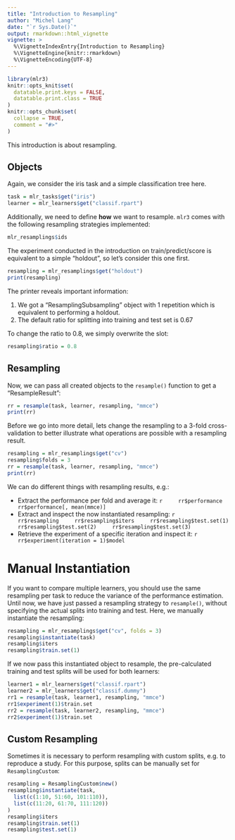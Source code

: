 ```yaml
---
title: "Introduction to Resampling"
author: "Michel Lang"
date: "`r Sys.Date()`"
output: rmarkdown::html_vignette
vignette: >
  %\VignetteIndexEntry{Introduction to Resampling}
  %\VignetteEngine{knitr::rmarkdown}
  %\VignetteEncoding{UTF-8}
---
```


```r
library(mlr3)
knitr::opts_knit$set(
  datatable.print.keys = FALSE,
  datatable.print.class = TRUE
)
knitr::opts_chunk$set(
  collapse = TRUE,
  comment = "#>"
)
```

This introduction is about resampling.

## Objects

Again, we consider the iris task and a simple classification tree here.
```r
task = mlr_tasks$get("iris")
learner = mlr_learners$get("classif.rpart")
```

Additionally, we need to define **how** we want to resample. `mlr3` comes with the following resampling strategies implemented:
```r
mlr_resamplings$ids
```
The experiment conducted in the introduction on train/predict/score is equivalent to a simple "holdout", so let's consider this one first.
```r
resampling = mlr_resamplings$get("holdout")
print(resampling)
```
The printer reveals important information:

1. We got a "ResamplingSubsampling" object with 1 repetition which is equivalent to performing a holdout.
2. The default ratio for splitting into training and test set is $0.67$

To change the ratio to $0.8$, we simply overwrite the slot:
```r
resampling$ratio = 0.8
```

## Resampling

Now, we can pass all created objects to the `resample()` function to get a "ResampleResult":

```r
rr = resample(task, learner, resampling, "mmce")
print(rr)
```

Before we go into more detail, lets change the resampling to a 3-fold cross-validation to better illustrate what operations are possible with a resampling result.
```r
resampling = mlr_resamplings$get("cv")
resampling$folds = 3
rr = resample(task, learner, resampling, "mmce")
print(rr)
```

We can do different things with resampling results, e.g.:

* Extract the performance per fold and average it:
    ```r
    rr$performance
    rr$performance[, mean(mmce)]
    ```
* Extract and inspect the now instantiated resampling:
    ```r
    rr$resampling
    rr$resampling$iters
    rr$resampling$test.set(1)
    rr$resampling$test.set(2)
    rr$resampling$test.set(3)
    ```
* Retrieve the experiment of a specific iteration and inspect it:
    ```r
    rr$experiment(iteration = 1)$model
    ```

# Manual Instantiation

If you want to compare multiple learners, you should use the same resampling per task to reduce the variance of the performance estimation.
Until now, we have just passed a resampling strategy to `resample()`, without specifying the actual splits into training and test.
Here, we manually instantiate the resampling:

```r
resampling = mlr_resamplings$get("cv", folds = 3)
resampling$instantiate(task)
resampling$iters
resampling$train.set(1)
```
If we now pass this instantiated object to resample, the pre-calculated training and test splits will be used for both learners:
```r
learner1 = mlr_learners$get("classif.rpart")
learner2 = mlr_learners$get("classif.dummy")
rr1 = resample(task, learner1, resampling, "mmce")
rr1$experiment(1)$train.set
rr2 = resample(task, learner2, resampling, "mmce")
rr2$experiment(1)$train.set
```

## Custom Resampling

Sometimes it is necessary to perform resampling with custom splits, e.g. to reproduce a study.
For this purpose, splits can be manually set for `ResamplingCustom`:
```r
resampling = ResamplingCustom$new()
resampling$instantiate(task,
  list(c(1:10, 51:60, 101:110)),
  list(c(11:20, 61:70, 111:120))
)
resampling$iters
resampling$train.set(1)
resampling$test.set(1)
```
